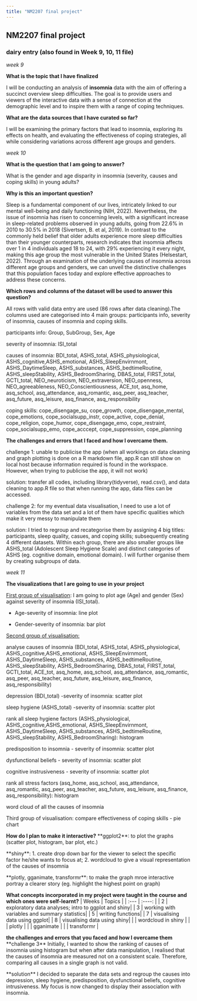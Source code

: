```yaml
---
title: "NM2207 final project"
---
```


## NM2207 final project

### dairy entry (also found in Week 9, 10, 11 file)

*week 9*

**What is the topic that I have finalized**

I will be conducting an analysis of **insomnia** data with the aim of offering a succinct overview sleep difficulties. The goal is to provide users and viewers of the interactive data with a sense of connection at the demographic level and to inspire them with a range of coping techniques.

**What are the data sources that I have curated so far?**

I will be examining the primary factors that lead to insomnia, exploring its effects on health, and evaluating the effectiveness of coping strategies, all while considering variations across different age groups and genders.

*week 10*

**What is the question that I am going to answer?**

What is the gender and age disparity in insomnia (severity, causes and coping skills) in young adults?

**Why is this an important question?**

Sleep is a fundamental component of our lives, intricately linked to our mental well-being and daily functioning (NIH, 2022). Nevertheless, the issue of insomnia has risen to concerning levels, with a significant increase in sleep-related problems observed in young adults, going from 22.6% in 2010 to 30.5% in 2018 (Sivertsen, B. et al, 2019). In contrast to the commonly held belief that older adults experience more sleep difficulties than their younger counterparts, research indicates that insomnia affects over 1 in 4 individuals aged 18 to 24, with 29% experiencing it every night, making this age group the most vulnerable in the United States (Helsestart, 2022). Through an examination of the underlying causes of insomnia across different age groups and genders, we can unveil the distinctive challenges that this population faces today and explore effective approaches to address these concerns.

**Which rows and columns of the dataset will be used to answer this question?**

All rows with valid data entry are used (86 rows after data cleaning).The columns used are categorised into 4 main groups: participants info, severity of insomnia, causes of insomnia and coping skills.

participants info: Group, SubGroup, Sex, Age

severity of insomnia: ISI_total

causes of insomnia: BDI_total, ASHS_total, ASHS_physiological, ASHS_cognitive,ASHS_emotional, ASHS_SleepEnvirnmont, ASHS_DaytimeSleep, ASHS_substances, ASHS_bedtimeRoutine, ASHS_sleepStability, ASHS_BedroomSharing, DBAS_total, FIRST_total, GCTI_total, NEO_neuroticism, NEO_extraversion, NEO_openness, NEO_agreeableness, NEO_Conscientiousness, ACE_tot, asq_home, asq_school, asq_attendance, asq_romantic, asq_peer, asq_teacher, asq_future, asq_leisure, asq_finance, asq_responsibility

coping skills: cope_disengage_su, cope_growth, cope_disengage_mental, cope_emotions, cope_socialsupp_instr, cope_active, cope_denial, cope_religion, cope_humor, cope_disengage_emo, cope_restraint, cope_socialsupp_emo, cope_acccept, cope_suppression, cope_planning

**The challenges and errors that I faced and how I overcame them.**

challenge 1: unable to publicise the app (when all workings on data cleaning and graph plotting is done on a R markdown file, app.R can still show on local host because information required is found in the workspace. However, when trying to publicise the app, it will not work)

solution: transfer all codes, including library(tidyverse), read.csv(), and data cleaning to app.R file so that when running the app, data files can be accessed.

challenge 2: for my eventual data visualisation, I need to use a lot of variables from the data set and a lot of them have specific qualities which make it very messy to manipulate them

solution: I tried to regroup and recategorise them by assigning 4 big titles: participants, sleep quality, casues, and coping skills; subsequently creating 4 different datasets. Within each group, there are also smaller groups like ASHS_total (Adolescent Sleep Hygiene Scale) and distinct categories of ASHS (eg. cognitive domain, emotional domain). I will further organise them by creating subgroups of data.

*week 11*

**The visualizations that I are going to use in your project**

[First group of visualisation]{.underline}: I am going to plot age (Age) and gender (Sex) against severity of insomnia (ISI_total).

-   Age-severity of insomnia: line plot

-   Gender-severity of insomnia: bar plot

[Second group of visualisation:]{.underline}

analyse causes of insomnia (BDI_total, ASHS_total, ASHS_physiological, ASHS_cognitive,ASHS_emotional, ASHS_SleepEnvirnmont, ASHS_DaytimeSleep, ASHS_substances, ASHS_bedtimeRoutine, ASHS_sleepStability, ASHS_BedroomSharing, DBAS_total, FIRST_total, GCTI_total, ACE_tot, asq_home, asq_school, asq_attendance, asq_romantic, asq_peer, asq_teacher, asq_future, asq_leisure, asq_finance, asq_responsibility)

depression (BDI_total) -severity of insomnia: scatter plot

sleep hygiene (ASHS_total) -severity of insomnia: scatter plot

rank all sleep hygiene factors (ASHS_physiological, ASHS_cognitive,ASHS_emotional, ASHS_SleepEnvirnmont, ASHS_DaytimeSleep, ASHS_substances, ASHS_bedtimeRoutine, ASHS_sleepStability, ASHS_BedroomSharing): histogram


predisposition to insomnia - severity of insomnia: scatter plot


dysfunctional beliefs - severity of insomnia: scatter plot


cognitive instrusiveness - severity of insomnia: scatter plot


rank all stress factors (asq_home, asq_school, asq_attendance, asq_romantic, asq_peer, asq_teacher, asq_future, asq_leisure, asq_finance, asq_responsibility): histogram


word cloud of all the causes of insomnia



Third group of visualisation: compare effectiveness of coping skills - pie chart


**How do I plan to make it interactive?**
\*\*ggplot2\*\*:
to plot the graphs (scatter plot, histogram, bar plot, etc.)

\*\*shiny\*\*:
1. create drop down bar for the viewer to select the specific factor he/she wants to focus at;
2. wordcloud to give a visual representation of the causes of insomnia

\*\*plotly, gganimate, transformr\*\*: to make the graph mroe interactive portray a clearer story (eg. highlight the highest point on graph)



**What concepts incorporated in my project were taught in the course and which ones were self-learnt?**
\| Weeks \| Topics \|
\| :\-\-- \| :\-\-\--: \|
\| 2 \| exploratory data analyses; intro to ggplot and shiny\|
\| 3 \| working with variables and summary statistics\|
\| 5 \| writing functions\|
\| 7 \| visualising data using ggplot\|
\| 8 \| visualising data using shiny\|
\| \| wordcloud in shiny \|
\| \| plotly \|
\| \| gganimate \|
\| \| transformr \|

**the challenges and errors that you faced and how I overcame them**
\*\*challenge 3\*\* Initially, I wanted to show the ranking of causes of insomnia using histogram but when after data manipulation, I realised that the causes of insomnia are measured not on a consistent scale. Therefore, comparing all causes in a single graph is not valid.

\*\*solution\*\* I decided to separate the data sets and regroup the causes into depression, sleep hygiene, predisposition, dysfunctional beliefs, cognitive intrusiveness. My focus is now changed to display their association with insomnia.
